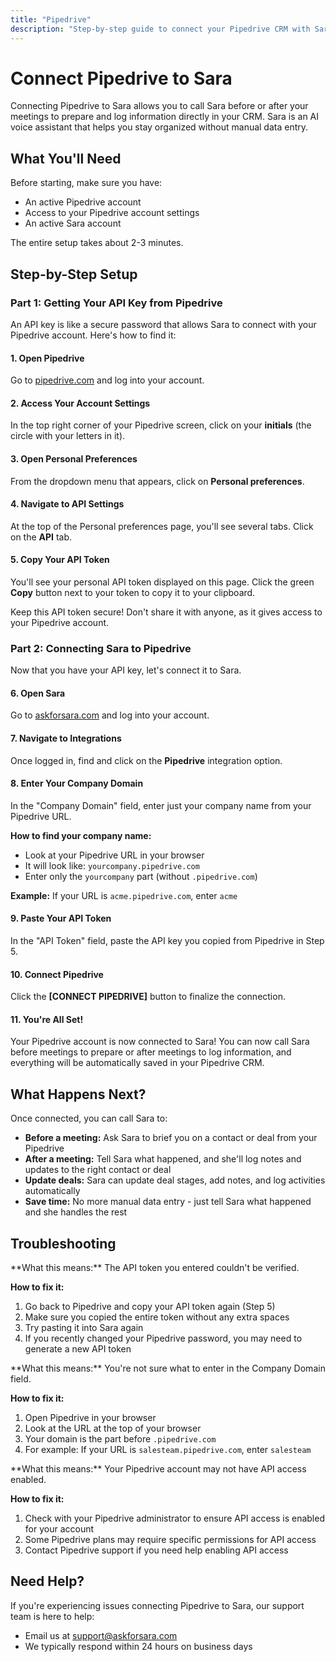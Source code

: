 ```yaml
---
title: "Pipedrive"
description: "Step-by-step guide to connect your Pipedrive CRM with Sara"
---
```


# Connect Pipedrive to Sara

Connecting Pipedrive to Sara allows you to call Sara before or after your meetings to prepare and log information directly in your CRM. Sara is an AI voice assistant that helps you stay organized without manual data entry.

## What You'll Need

Before starting, make sure you have:
- An active Pipedrive account
- Access to your Pipedrive account settings
- An active Sara account

The entire setup takes about 2-3 minutes.

## Step-by-Step Setup

### Part 1: Getting Your API Key from Pipedrive

An API key is like a secure password that allows Sara to connect with your Pipedrive account. Here's how to find it:

#### 1. Open Pipedrive

Go to [pipedrive.com](https://pipedrive.com) and log into your account.

#### 2. Access Your Account Settings

In the top right corner of your Pipedrive screen, click on your **initials** (the circle with your letters in it).

#### 3. Open Personal Preferences

From the dropdown menu that appears, click on **Personal preferences**.

#### 4. Navigate to API Settings

At the top of the Personal preferences page, you'll see several tabs. Click on the **API** tab.

#### 5. Copy Your API Token

You'll see your personal API token displayed on this page. Click the green **Copy** button next to your token to copy it to your clipboard.

<Note>
Keep this API token secure! Don't share it with anyone, as it gives access to your Pipedrive account.
</Note>

### Part 2: Connecting Sara to Pipedrive

Now that you have your API key, let's connect it to Sara.

#### 6. Open Sara

Go to [askforsara.com](https://askforsara.com) and log into your account.

#### 7. Navigate to Integrations

Once logged in, find and click on the **Pipedrive** integration option.

#### 8. Enter Your Company Domain

In the "Company Domain" field, enter just your company name from your Pipedrive URL.

**How to find your company name:**
- Look at your Pipedrive URL in your browser
- It will look like: `yourcompany.pipedrive.com`
- Enter only the `yourcompany` part (without `.pipedrive.com`)

**Example:** If your URL is `acme.pipedrive.com`, enter `acme`

#### 9. Paste Your API Token

In the "API Token" field, paste the API key you copied from Pipedrive in Step 5.

#### 10. Connect Pipedrive

Click the **[CONNECT PIPEDRIVE]** button to finalize the connection.

#### 11. You're All Set!

Your Pipedrive account is now connected to Sara! You can now call Sara before meetings to prepare or after meetings to log information, and everything will be automatically saved in your Pipedrive CRM.

## What Happens Next?

Once connected, you can call Sara to:
- **Before a meeting:** Ask Sara to brief you on a contact or deal from your Pipedrive
- **After a meeting:** Tell Sara what happened, and she'll log notes and updates to the right contact or deal
- **Update deals:** Sara can update deal stages, add notes, and log activities automatically
- **Save time:** No more manual data entry - just tell Sara what happened and she handles the rest

## Troubleshooting

<Accordion title="Connection Failed - Invalid API Token">
**What this means:** The API token you entered couldn't be verified.

**How to fix it:**
1. Go back to Pipedrive and copy your API token again (Step 5)
2. Make sure you copied the entire token without any extra spaces
3. Try pasting it into Sara again
4. If you recently changed your Pipedrive password, you may need to generate a new API token
</Accordion>

<Accordion title="Can't Find My Company Domain">
**What this means:** You're not sure what to enter in the Company Domain field.

**How to fix it:**
1. Open Pipedrive in your browser
2. Look at the URL at the top of your browser
3. Your domain is the part before `.pipedrive.com`
4. For example: If your URL is `salesteam.pipedrive.com`, enter `salesteam`
</Accordion>

<Accordion title="I Don't See the API Tab in Personal Preferences">
**What this means:** Your Pipedrive account may not have API access enabled.

**How to fix it:**
1. Check with your Pipedrive administrator to ensure API access is enabled for your account
2. Some Pipedrive plans may require specific permissions for API access
3. Contact Pipedrive support if you need help enabling API access
</Accordion>

## Need Help?

If you're experiencing issues connecting Pipedrive to Sara, our support team is here to help:
- Email us at support@askforsara.com
- We typically respond within 24 hours on business days
